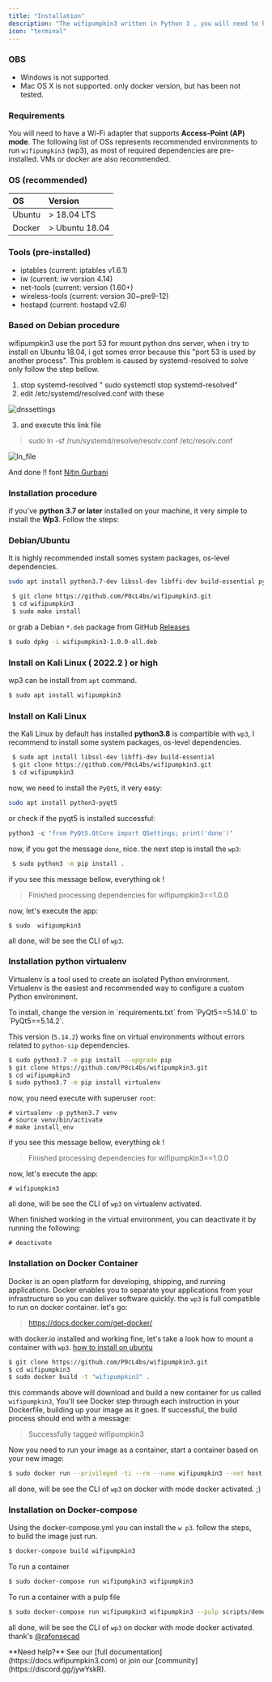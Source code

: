 ```yaml
---
title: "Installation"
description: "The wifipumpkin3 written in Python 3 , you will need to have a working Python (version 3.7 or later) on your machine."
icon: "terminal"
---
```


### OBS

- Windows is not supported.
- Mac OS X is not supported. only docker version, but has been not tested.

### Requirements

You will need to have a Wi-Fi adapter that supports **Access-Point (AP) mode**. The following list of OSs represents recommended environments to run `wifipumpkin3` (wp3), as most of required dependencies are pre-installed. VMs or docker are also recommended.

### OS (recommended)

| OS     | Version         |
| :----- | :-------------- |
| Ubuntu | \> 18.04 LTS    |
| Docker | \> Ubuntu 18.04 |

### Tools (pre-installed)

- iptables (current: iptables v1.6.1)
- iw (current: iw version 4.14)
- net-tools (current: version (1.60\+)
- wireless-tools (current: version 30~pre9-12)
- hostapd (current: hostapd v2.6)

### Based on Debian procedure

wifipumpkin3 use the port 53 for mount python dns server, when i try to install on Ubuntu 18.04, i got somes error because this "port 53 is used by another process". This problem is caused by systemd-resolved to solve only follow the step bellow.

1. stop systemd-resolved " sudo systemctl stop systemd-resolved"
2. edit /etc/systemd/resolved.conf with these

![dnssettings](https://miro.medium.com/max/1400/1*5qhtKSKUsvAXyWq73V1hiw.png)

3. and execute this link file

> sudo ln -sf /run/systemd/resolve/resolv.conf /etc/resolv.conf

![ln_file](https://miro.medium.com/max/1400/1*1dSK1osF9ktfH7gPFBpR7g.png)

And done \!\! font [Nitin Gurbani](https://medium.com/@niktrix/getting-rid-of-systemd-resolved-consuming-port-53-605f0234f32f)

### Installation procedure

if you've **python 3.7 or later** installed on your machine, it very simple to install the **Wp3**. Follow the steps:

### Debian/Ubuntu

It is highly recommended install somes system packages, os-level dependencies.

```sh
sudo apt install python3.7-dev libssl-dev libffi-dev build-essential python3.7
```

```sh
 $ git clone https://github.com/P0cL4bs/wifipumpkin3.git
 $ cd wifipumpkin3
 $ sudo make install
```

or grab a Debian `*.deb` package from GitHub [Releases](https://github.com/P0cL4bs/wifipumpkin3/releases)

```sh
$ sudo dpkg -i wifipumpkin3-1.0.0-all.deb 
```

### Install on Kali Linux ( 2022.2 ) or high

wp3 can be install from `apt` command.

```sh
$ sudo apt install wifipumpkin3
```

### Install on Kali Linux

the Kali Linux by default has installed **python3.8** is compartible with `wp3`, I recommend to install some system packages, os-level dependencies.

```sh
 $ sudo apt install libssl-dev libffi-dev build-essential
 $ git clone https://github.com/P0cL4bs/wifipumpkin3.git
 $ cd wifipumpkin3
```

now, we need to install the `PyQt5`, it very easy:

```sh
sudo apt install python3-pyqt5
```

or check if the pyqt5 is installed successful:

```python
python3 -c "from PyQt5.QtCore import QSettings; print('done')"
```

now, if you got the message `done`, nice. the next step is install the `wp3`:

```sh
 $ sudo python3 -m pip install .
```

if you see this message bellow, everything ok \!

> Finished processing dependencies for wifipumpkin3==1.0.0

now, let's execute the app:

```
$ sudo  wifipumpkin3
```

all done, will be see the CLI of `wp3`.

### Installation python virtualenv

Virtualenv is a tool used to create an isolated Python environment. Virtualenv is the easiest and recommended way to configure a custom Python environment.

<Warning title="Version of PyQt5">
To install, change the version in `requirements.txt` from `PyQt5==5.14.0` to `PyQt5==5.14.2`.

This version (`5.14.2`) works fine on virtual environments without errors related to `python-sip` dependencies.
</Warning>

```sh
$ sudo python3.7 -m pip install --upgrade pip
$ git clone https://github.com/P0cL4bs/wifipumpkin3.git
$ cd wifipumpkin3
$ sudo python3.7 -m pip install virtualenv
```

now, you need execute with superuser `root`:

```
# virtualenv -p python3.7 venv
# source venv/bin/activate
# make install_env
```

if you see this message bellow, everything ok \!

> Finished processing dependencies for wifipumpkin3==1.0.0

now, let's execute the app:

```
# wifipumpkin3
```

all done, will be see the CLI of `wp3` on virtualenv activated.

When finished working in the virtual environment, you can deactivate it by running the following:

```
# deactivate
```

### Installation on Docker Container

Docker is an open platform for developing, shipping, and running applications. Docker enables you to separate your applications from your infrastructure so you can deliver software quickly. the `wp3` is full compatible to run on docker container. let's go:

> https://docs.docker.com/get-docker/

with docker.io installed and working fine, let's take a look how to mount a container with `wp3`. [how to install on ubuntu](https://docs.docker.com/engine/install/ubuntu/)

```bash
$ git clone https://github.com/P0cL4bs/wifipumpkin3.git
$ cd wifipumpkin3
$ sudo docker build -t "wifipumpkin3" .
```

this commands above will download and build a new container for us called `wifipumpkin3`, You'll see Docker step through each instruction in your Dockerfile, building up your image as it goes. If successful, the build process should end with a message:

> Successfully tagged wifipumpkin3

Now you need to run your image as a container, start a container based on your new image:

```bash
$ sudo docker run --privileged -ti --rm --name wifipumpkin3 --net host "wifipumpkin3" 
```

all done, will be see the CLI of `wp3` on docker with mode docker activated. ;)

### Installation on Docker-compose

Using the docker-compose.yml you can install the `w p3`. follow the steps,\
to build the image just run.

```bash
$ docker-compose build wifipumpkin3
```

To run a container

```bash
$ sudo docker-compose run wifipumpkin3 wifipumpkin3
```

To run a container with a pulp file

```sh
$ sudo docker-compose run wifipumpkin3 wifipumpkin3 --pulp scripts/demo.pulp
```

all done, will be see the CLI of `wp3` on docker with mode docker activated.
thank's [@rafonsecad](https://github.com/rafonsecad)

<Note>
  **Need help?** See our [full documentation](https://docs.wifipumpkin3.com) or join our [community](https://discord.gg/jywYskR).
</Note>